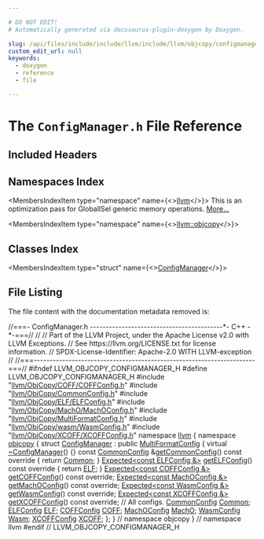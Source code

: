 ```yaml
---

# DO NOT EDIT!
# Automatically generated via docusaurus-plugin-doxygen by Doxygen.

slug: /api/files/include/include/llvm/include/llvm/objcopy/configmanager-h
custom_edit_url: null
keywords:
  - doxygen
  - reference
  - file

---
```





# The `ConfigManager.h` File Reference

<DoxygenPage pluginConfig={pluginConfig}>



## Included Headers

<IncludesList>
<IncludesListItem
  filePath="llvm/ObjCopy/COFF/COFFConfig.h"
  permalink="/docs/api/files/include/include/llvm/include/llvm/objcopy/include/llvm/objcopy/coff/coffconfig-h"
  isLocal="true" />
<IncludesListItem
  filePath="llvm/ObjCopy/CommonConfig.h"
  permalink="/docs/api/files/include/include/llvm/include/llvm/objcopy/commonconfig-h"
  isLocal="true" />
<IncludesListItem
  filePath="llvm/ObjCopy/ELF/ELFConfig.h"
  permalink="/docs/api/files/include/include/llvm/include/llvm/objcopy/include/llvm/objcopy/elf/elfconfig-h"
  isLocal="true" />
<IncludesListItem
  filePath="llvm/ObjCopy/MachO/MachOConfig.h"
  permalink="/docs/api/files/include/include/llvm/include/llvm/objcopy/include/llvm/objcopy/macho/machoconfig-h"
  isLocal="true" />
<IncludesListItem
  filePath="llvm/ObjCopy/MultiFormatConfig.h"
  permalink="/docs/api/files/include/include/llvm/include/llvm/objcopy/multiformatconfig-h"
  isLocal="true" />
<IncludesListItem
  filePath="llvm/ObjCopy/wasm/WasmConfig.h"
  permalink="/docs/api/files/include/include/llvm/include/llvm/objcopy/include/llvm/objcopy/wasm/wasmconfig-h"
  isLocal="true" />
<IncludesListItem
  filePath="llvm/ObjCopy/XCOFF/XCOFFConfig.h"
  permalink="/docs/api/files/include/include/llvm/include/llvm/objcopy/include/llvm/objcopy/xcoff/xcoffconfig-h"
  isLocal="true" />
</IncludesList>

## Namespaces Index

<MembersIndex>

<MembersIndexItem
  type="namespace"
  name={<><a href="/docs/api/namespaces/llvm">llvm</a></>}>
This is an optimization pass for GlobalISel generic memory operations. <a href="/docs/api/namespaces/llvm/#details">More...</a>
</MembersIndexItem>

<MembersIndexItem
  type="namespace"
  name={<><a href="/docs/api/namespaces/llvm/objcopy">llvm::objcopy</a></>}>
</MembersIndexItem>

</MembersIndex>

## Classes Index

<MembersIndex>

<MembersIndexItem
  type="struct"
  name={<><a href="/docs/api/structs/llvm/objcopy/configmanager">ConfigManager</a></>}>
</MembersIndexItem>

</MembersIndex>


## File Listing

The file content with the documentation metadata removed is:

<ProgramListing>

<Link id="l00001" /><CodeLine lineNumber="1"><span class="doxyHighlightComment">//===- ConfigManager.h ------------------------------------------&#42;- C++ -&#42;-===//</span></CodeLine>
<Link id="l00002" /><CodeLine lineNumber="2"><span class="doxyHighlightComment">//</span></CodeLine>
<Link id="l00003" /><CodeLine lineNumber="3"><span class="doxyHighlightComment">// Part of the LLVM Project, under the Apache License v2.0 with LLVM Exceptions.</span></CodeLine>
<Link id="l00004" /><CodeLine lineNumber="4"><span class="doxyHighlightComment">// See https://llvm.org/LICENSE.txt for license information.</span></CodeLine>
<Link id="l00005" /><CodeLine lineNumber="5"><span class="doxyHighlightComment">// SPDX-License-Identifier: Apache-2.0 WITH LLVM-exception</span></CodeLine>
<Link id="l00006" /><CodeLine lineNumber="6"><span class="doxyHighlightComment">//</span></CodeLine>
<Link id="l00007" /><CodeLine lineNumber="7"><span class="doxyHighlightComment">//===----------------------------------------------------------------------===//</span></CodeLine>
<Link id="l00008" /><CodeLine lineNumber="8"></CodeLine>
<Link id="l00009" /><CodeLine lineNumber="9"><span class="doxyHighlightPreprocessor">#ifndef LLVM&#95;OBJCOPY&#95;CONFIGMANAGER&#95;H</span></CodeLine>
<Link id="l00010" /><CodeLine lineNumber="10"><span class="doxyHighlightPreprocessor">#define LLVM&#95;OBJCOPY&#95;CONFIGMANAGER&#95;H</span></CodeLine>
<Link id="l00011" /><CodeLine lineNumber="11"></CodeLine>
<Link id="l00012" /><CodeLine lineNumber="12"><span class="doxyHighlightPreprocessor">#include &quot;<a href="/docs/api/files/include/include/llvm/include/llvm/objcopy/include/llvm/objcopy/coff/coffconfig-h">llvm/ObjCopy/COFF/COFFConfig.h</a>&quot;</span></CodeLine>
<Link id="l00013" /><CodeLine lineNumber="13"><span class="doxyHighlightPreprocessor">#include &quot;<a href="/docs/api/files/include/include/llvm/include/llvm/objcopy/commonconfig-h">llvm/ObjCopy/CommonConfig.h</a>&quot;</span></CodeLine>
<Link id="l00014" /><CodeLine lineNumber="14"><span class="doxyHighlightPreprocessor">#include &quot;<a href="/docs/api/files/include/include/llvm/include/llvm/objcopy/include/llvm/objcopy/elf/elfconfig-h">llvm/ObjCopy/ELF/ELFConfig.h</a>&quot;</span></CodeLine>
<Link id="l00015" /><CodeLine lineNumber="15"><span class="doxyHighlightPreprocessor">#include &quot;<a href="/docs/api/files/include/include/llvm/include/llvm/objcopy/include/llvm/objcopy/macho/machoconfig-h">llvm/ObjCopy/MachO/MachOConfig.h</a>&quot;</span></CodeLine>
<Link id="l00016" /><CodeLine lineNumber="16"><span class="doxyHighlightPreprocessor">#include &quot;<a href="/docs/api/files/include/include/llvm/include/llvm/objcopy/multiformatconfig-h">llvm/ObjCopy/MultiFormatConfig.h</a>&quot;</span></CodeLine>
<Link id="l00017" /><CodeLine lineNumber="17"><span class="doxyHighlightPreprocessor">#include &quot;<a href="/docs/api/files/include/include/llvm/include/llvm/objcopy/include/llvm/objcopy/wasm/wasmconfig-h">llvm/ObjCopy/wasm/WasmConfig.h</a>&quot;</span></CodeLine>
<Link id="l00018" /><CodeLine lineNumber="18"><span class="doxyHighlightPreprocessor">#include &quot;<a href="/docs/api/files/include/include/llvm/include/llvm/objcopy/include/llvm/objcopy/xcoff/xcoffconfig-h">llvm/ObjCopy/XCOFF/XCOFFConfig.h</a>&quot;</span></CodeLine>
<Link id="l00019" /><CodeLine lineNumber="19"></CodeLine>
<Link id="l00020" /><CodeLine lineNumber="20"><span class="doxyHighlightKeyword">namespace </span><span class="doxyHighlight"><a href="/docs/api/namespaces/llvm">llvm</a> &#123;</span></CodeLine>
<Link id="l00021" /><CodeLine lineNumber="21"><span class="doxyHighlightKeyword">namespace </span><span class="doxyHighlight"><a href="/docs/api/namespaces/llvm/objcopy">objcopy</a> &#123;</span></CodeLine>
<Link id="l00022" /><CodeLine lineNumber="22"></CodeLine>
<Link id="l00023" /><CodeLine lineNumber="23" lineLink="/docs/api/structs/llvm/objcopy/configmanager"><span class="doxyHighlightKeyword">struct </span><span class="doxyHighlight"><a href="/docs/api/structs/llvm/objcopy/configmanager">ConfigManager</a> : </span><span class="doxyHighlightKeyword">public</span><span class="doxyHighlight"> <a href="/docs/api/classes/llvm/objcopy/multiformatconfig">MultiFormatConfig</a> &#123;</span></CodeLine>
<Link id="l00024" /><CodeLine lineNumber="24" lineLink="/docs/api/structs/llvm/objcopy/configmanager/#ace01cdee30f64ad099e397affa9da015"><span class="doxyHighlight">  </span><span class="doxyHighlightKeyword">virtual</span><span class="doxyHighlight"> <a href="/docs/api/structs/llvm/objcopy/configmanager/#ace01cdee30f64ad099e397affa9da015">~ConfigManager</a>() &#123;&#125;</span></CodeLine>
<Link id="l00025" /><CodeLine lineNumber="25"></CodeLine>
<Link id="l00026" /><CodeLine lineNumber="26" lineLink="/docs/api/structs/llvm/objcopy/configmanager/#a13fd86dca529ad5afd70d59a1154853c"><span class="doxyHighlight">  </span><span class="doxyHighlightKeyword">const</span><span class="doxyHighlight"> <a href="/docs/api/structs/llvm/objcopy/commonconfig">CommonConfig</a> &amp;<a href="/docs/api/structs/llvm/objcopy/configmanager/#a13fd86dca529ad5afd70d59a1154853c">getCommonConfig</a>()</span><span class="doxyHighlightKeyword"> const override </span><span class="doxyHighlight">&#123; </span><span class="doxyHighlightKeywordFlow">return</span><span class="doxyHighlight"> <a href="/docs/api/structs/llvm/objcopy/configmanager/#a8ad027f2814ac41d05fdb1f3da600d3c">Common</a>; &#125;</span></CodeLine>
<Link id="l00027" /><CodeLine lineNumber="27"></CodeLine>
<Link id="l00028" /><CodeLine lineNumber="28" lineLink="/docs/api/structs/llvm/objcopy/configmanager/#a1f35dac7e7b8f46d35a51096f6b9a8aa"><span class="doxyHighlight">  <a href="/docs/api/classes/llvm/expected">Expected&lt;const ELFConfig &amp;&gt;</a> <a href="/docs/api/structs/llvm/objcopy/configmanager/#a1f35dac7e7b8f46d35a51096f6b9a8aa">getELFConfig</a>()</span><span class="doxyHighlightKeyword"> const override </span><span class="doxyHighlight">&#123; </span><span class="doxyHighlightKeywordFlow">return</span><span class="doxyHighlight"> <a href="/docs/api/structs/llvm/objcopy/configmanager/#ab5125e7e3c0dd8ac8267e6cf83913c3f">ELF</a>; &#125;</span></CodeLine>
<Link id="l00029" /><CodeLine lineNumber="29"></CodeLine>
<Link id="l00030" /><CodeLine lineNumber="30"><span class="doxyHighlight">  <a href="/docs/api/classes/llvm/expected">Expected&lt;const COFFConfig &amp;&gt;</a> <a href="/docs/api/structs/llvm/objcopy/configmanager/#a76c8c27089ec58e876b0cac92609cfdf">getCOFFConfig</a>() </span><span class="doxyHighlightKeyword">const override</span><span class="doxyHighlight">;</span></CodeLine>
<Link id="l00031" /><CodeLine lineNumber="31"></CodeLine>
<Link id="l00032" /><CodeLine lineNumber="32"><span class="doxyHighlight">  <a href="/docs/api/classes/llvm/expected">Expected&lt;const MachOConfig &amp;&gt;</a> <a href="/docs/api/structs/llvm/objcopy/configmanager/#ac0ccf6c3dbdc0c976c52e285192c470a">getMachOConfig</a>() </span><span class="doxyHighlightKeyword">const override</span><span class="doxyHighlight">;</span></CodeLine>
<Link id="l00033" /><CodeLine lineNumber="33"></CodeLine>
<Link id="l00034" /><CodeLine lineNumber="34"><span class="doxyHighlight">  <a href="/docs/api/classes/llvm/expected">Expected&lt;const WasmConfig &amp;&gt;</a> <a href="/docs/api/structs/llvm/objcopy/configmanager/#adb1454b3591bd39b7d3e094ee8048b49">getWasmConfig</a>() </span><span class="doxyHighlightKeyword">const override</span><span class="doxyHighlight">;</span></CodeLine>
<Link id="l00035" /><CodeLine lineNumber="35"></CodeLine>
<Link id="l00036" /><CodeLine lineNumber="36"><span class="doxyHighlight">  <a href="/docs/api/classes/llvm/expected">Expected&lt;const XCOFFConfig &amp;&gt;</a> <a href="/docs/api/structs/llvm/objcopy/configmanager/#a6c8a641c170bd56da091d50c9b627e08">getXCOFFConfig</a>() </span><span class="doxyHighlightKeyword">const override</span><span class="doxyHighlight">;</span></CodeLine>
<Link id="l00037" /><CodeLine lineNumber="37"></CodeLine>
<Link id="l00038" /><CodeLine lineNumber="38"><span class="doxyHighlight">  </span><span class="doxyHighlightComment">// All configs.</span></CodeLine>
<Link id="l00039" /><CodeLine lineNumber="39" lineLink="/docs/api/structs/llvm/objcopy/configmanager/#a8ad027f2814ac41d05fdb1f3da600d3c"><span class="doxyHighlight">  <a href="/docs/api/structs/llvm/objcopy/commonconfig">CommonConfig</a> <a href="/docs/api/structs/llvm/objcopy/configmanager/#a8ad027f2814ac41d05fdb1f3da600d3c">Common</a>;</span></CodeLine>
<Link id="l00040" /><CodeLine lineNumber="40" lineLink="/docs/api/structs/llvm/objcopy/configmanager/#ab5125e7e3c0dd8ac8267e6cf83913c3f"><span class="doxyHighlight">  <a href="/docs/api/structs/llvm/objcopy/elfconfig">ELFConfig</a> <a href="/docs/api/structs/llvm/objcopy/configmanager/#ab5125e7e3c0dd8ac8267e6cf83913c3f">ELF</a>;</span></CodeLine>
<Link id="l00041" /><CodeLine lineNumber="41" lineLink="/docs/api/structs/llvm/objcopy/configmanager/#a7176b4d5a21d926b3ef76e433fd3664e"><span class="doxyHighlight">  <a href="/docs/api/structs/llvm/objcopy/coffconfig">COFFConfig</a> <a href="/docs/api/structs/llvm/objcopy/configmanager/#a7176b4d5a21d926b3ef76e433fd3664e">COFF</a>;</span></CodeLine>
<Link id="l00042" /><CodeLine lineNumber="42" lineLink="/docs/api/structs/llvm/objcopy/configmanager/#a5c1466a21265c89a1f0ff18977e354c5"><span class="doxyHighlight">  <a href="/docs/api/structs/llvm/objcopy/machoconfig">MachOConfig</a> <a href="/docs/api/structs/llvm/objcopy/configmanager/#a5c1466a21265c89a1f0ff18977e354c5">MachO</a>;</span></CodeLine>
<Link id="l00043" /><CodeLine lineNumber="43" lineLink="/docs/api/structs/llvm/objcopy/configmanager/#ae7a7b5af578e296e70d2aa2cfdf2547e"><span class="doxyHighlight">  <a href="/docs/api/structs/llvm/objcopy/wasmconfig">WasmConfig</a> <a href="/docs/api/structs/llvm/objcopy/configmanager/#ae7a7b5af578e296e70d2aa2cfdf2547e">Wasm</a>;</span></CodeLine>
<Link id="l00044" /><CodeLine lineNumber="44" lineLink="/docs/api/structs/llvm/objcopy/configmanager/#a8a9678abe46f1d2e9c39c5de1031a797"><span class="doxyHighlight">  <a href="/docs/api/structs/llvm/objcopy/xcoffconfig">XCOFFConfig</a> <a href="/docs/api/structs/llvm/objcopy/configmanager/#a8a9678abe46f1d2e9c39c5de1031a797">XCOFF</a>;</span></CodeLine>
<Link id="l00045" /><CodeLine lineNumber="45"><span class="doxyHighlight">&#125;;</span></CodeLine>
<Link id="l00046" /><CodeLine lineNumber="46"></CodeLine>
<Link id="l00047" /><CodeLine lineNumber="47"><span class="doxyHighlight">&#125; </span><span class="doxyHighlightComment">// namespace objcopy</span></CodeLine>
<Link id="l00048" /><CodeLine lineNumber="48"><span class="doxyHighlight">&#125; </span><span class="doxyHighlightComment">// namespace llvm</span></CodeLine>
<Link id="l00049" /><CodeLine lineNumber="49"></CodeLine>
<Link id="l00050" /><CodeLine lineNumber="50"><span class="doxyHighlightPreprocessor">#endif </span><span class="doxyHighlightComment">// LLVM&#95;OBJCOPY&#95;CONFIGMANAGER&#95;H</span></CodeLine>

</ProgramListing>


</DoxygenPage>

